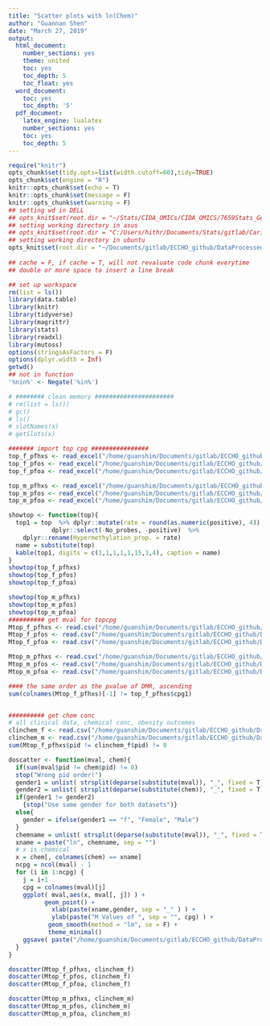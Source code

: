 ```yaml
---
title: "Scatter plots with ln(Chem)"
author: "Guannan Shen"
date: "March 27, 2019"
output: 
  html_document:
    number_sections: yes
    theme: united
    toc: yes
    toc_depth: 5
    toc_float: yes
  word_document:
    toc: yes
    toc_depth: '5'
  pdf_document:
    latex_engine: lualatex
    number_sections: yes
    toc: yes
    toc_depth: 5
---
```


```r
require("knitr")
opts_chunk$set(tidy.opts=list(width.cutoff=60),tidy=TRUE)
opts_chunk$set(engine = "R")
knitr::opts_chunk$set(echo = T)
knitr::opts_chunk$set(message = F)
knitr::opts_chunk$set(warning = F)
## setting wd in DELL
## opts_knit$set(root.dir = "~/Stats/CIDA_OMICs/CIDA_OMICS/7659Stats_Genetics/HW5/")
## setting working directory in asus 
## opts_knit$set(root.dir = "C:/Users/hithr/Documents/Stats/gitlab/Cario_RNASeq_Microbiom_Inte/DataRaw/") 
## setting working directory in ubuntu
opts_knit$set(root.dir = "~/Documents/gitlab/ECCHO_github/DataProcessed/3chems_results_data/")
                                                 
## cache = F, if cache = T, will not revaluate code chunk everytime
## double or more space to insert a line break
```


```r
## set up workspace
rm(list = ls())
library(data.table)
library(knitr)
library(tidyverse)
library(magrittr)
library(stats)
library(readxl)
library(mutoss)
options(stringsAsFactors = F)
options(dplyr.width = Inf)
getwd()
## not in function
'%nin%' <- Negate('%in%')

# ######## clean memory ######################
# rm(list = ls())
# gc()
# ls()
# slotNames(x)
# getSlots(x)

```


```r
####### import top cpg ################
top_f_pfhxs <- read_excel("/home/guanshim/Documents/gitlab/ECCHO_github/DataProcessed/3chems_results_data/topProbeDMR/_f_pfhxs_dmr_0.05_topCpG.xlsx")
top_f_pfos <- read_excel("/home/guanshim/Documents/gitlab/ECCHO_github/DataProcessed/3chems_results_data/topProbeDMR/_f_pfos_dmr_0.05_topCpG.xlsx")
top_f_pfoa <- read_excel("/home/guanshim/Documents/gitlab/ECCHO_github/DataProcessed/3chems_results_data/topProbeDMR/_f_pfoa_dmr_0.05_topCpG.xlsx")

top_m_pfhxs <- read_excel("/home/guanshim/Documents/gitlab/ECCHO_github/DataProcessed/3chems_results_data/topProbeDMR/_m_pfhxs_dmr_0.05_topCpG.xlsx")
top_m_pfos <- read_excel("/home/guanshim/Documents/gitlab/ECCHO_github/DataProcessed/3chems_results_data/topProbeDMR/_m_pfos_dmr_0.05_topCpG.xlsx")
top_m_pfoa <- read_excel("/home/guanshim/Documents/gitlab/ECCHO_github/DataProcessed/3chems_results_data/topProbeDMR/_m_pfoa_dmr_0.05_topCpG.xlsx")

showtop <- function(top){
  top1 = top  %>% dplyr::mutate(rate = round(as.numeric(positive), 4)) %>% 
            dplyr::select(-No_probes, -positive)  %>%
    dplyr::rename(Hypermethylation_prop. = rate)
  name = substitute(top)
  kable(top1, digits = c(1,1,1,1,1,15,1,4), caption = name)
}
showtop(top_f_pfhxs)
showtop(top_f_pfos)
showtop(top_f_pfoa)

showtop(top_m_pfhxs)
showtop(top_m_pfos)
showtop(top_m_pfoa)
########## get mval for topcpg
Mtop_f_pfhxs <- read.csv("/home/guanshim/Documents/gitlab/ECCHO_github/DataProcessed/3chems_results_data/topProbeDMR/Mval_top_f_pfhxs_.csv")
Mtop_f_pfos <- read.csv("/home/guanshim/Documents/gitlab/ECCHO_github/DataProcessed/3chems_results_data/topProbeDMR/Mval_top_f_pfos_.csv")
Mtop_f_pfoa <- read.csv("/home/guanshim/Documents/gitlab/ECCHO_github/DataProcessed/3chems_results_data/topProbeDMR/Mval_top_f_pfoa_.csv")

Mtop_m_pfhxs <- read.csv("/home/guanshim/Documents/gitlab/ECCHO_github/DataProcessed/3chems_results_data/topProbeDMR/Mval_top_m_pfhxs_.csv")
Mtop_m_pfos <- read.csv("/home/guanshim/Documents/gitlab/ECCHO_github/DataProcessed/3chems_results_data/topProbeDMR/Mval_top_m_pfos_.csv")
Mtop_m_pfoa <- read.csv("/home/guanshim/Documents/gitlab/ECCHO_github/DataProcessed/3chems_results_data/topProbeDMR/Mval_top_m_pfoa_.csv")

#### the same order as the pvalue of DMR, ascending
sum(colnames(Mtop_f_pfhxs)[-1] != top_f_pfhxs$cpg1)


########## get chem conc
# all clinical data, chemical conc, obesity outcomes
clinchem_f <- read.csv("/home/guanshim/Documents/gitlab/ECCHO_github/DataProcessed/clin_chem_f.csv")
clinchem_m <- read.csv("/home/guanshim/Documents/gitlab/ECCHO_github/DataProcessed/clin_chem_m.csv")
sum(Mtop_f_pfhxs$pid != clinchem_f$pid) != 0

```


```r
doscatter <- function(mval, chem){
  if(sum(mval$pid != chem$pid) != 0)
  stop("Wrong pid order!")
  gender1 = unlist( strsplit(deparse(substitute(mval)), "_", fixed = T))  [2]
  gender2 = unlist( strsplit(deparse(substitute(chem)), "_", fixed = T))  [2]
  if(gender1 != gender2)
    {stop("Use same gender for both datasets")}
  else{
    gender = ifelse(gender1 == "f", "Female", "Male") 
  }
  chemname = unlist( strsplit(deparse(substitute(mval)), "_", fixed = T))  [3]
  xname = paste("ln", chemname, sep = "")
  # x is chemical 
  x = chem[, colnames(chem) == xname]
  ncpg = ncol(mval) - 1
  for (i in 1:ncpg) {
    j = i+1
    cpg = colnames(mval)[j]
    ggplot( mval,aes(x, mval[, j]) ) +
          geom_point() +
            xlab(paste(xname,gender, sep = "_" ) ) +
            ylab(paste("M Values of ", sep = "", cpg) ) +
           geom_smooth(method = "lm", se = F) +
           theme_minimal()
    ggsave( paste("/home/guanshim/Documents/gitlab/ECCHO_github/DataProcessed/3chems_results_data/plots/scatter_chem/scatter", xname, cpg, gender,sep = "_", ".png" ) )
  }
}

doscatter(Mtop_f_pfhxs, clinchem_f)
doscatter(Mtop_f_pfos, clinchem_f)
doscatter(Mtop_f_pfoa, clinchem_f)

doscatter(Mtop_m_pfhxs, clinchem_m)
doscatter(Mtop_m_pfos, clinchem_m)
doscatter(Mtop_m_pfoa, clinchem_m)

```